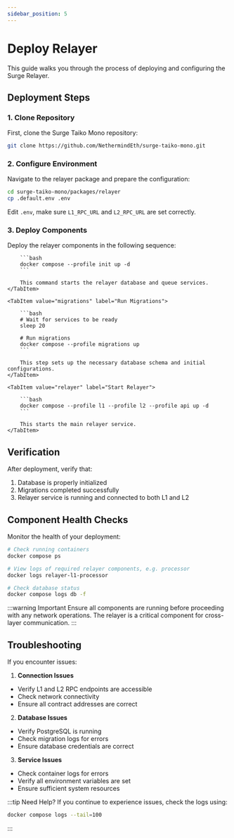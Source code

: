 ```yaml
---
sidebar_position: 5
---
```



# Deploy Relayer

This guide walks you through the process of deploying and configuring the Surge Relayer.

## Deployment Steps

### 1. Clone Repository

First, clone the Surge Taiko Mono repository:

```bash
git clone https://github.com/NethermindEth/surge-taiko-mono.git
```

### 2. Configure Environment

Navigate to the relayer package and prepare the configuration:

```bash
cd surge-taiko-mono/packages/relayer
cp .default.env .env
```

Edit `.env`, make sure `L1_RPC_URL` and `L2_RPC_URL` are set correctly.

### 3. Deploy Components

Deploy the relayer components in the following sequence:

<Tabs>
    <TabItem value="init" label="Initialize Components" default>

        ```bash
        docker compose --profile init up -d
        ```

        This command starts the relayer database and queue services.
    </TabItem>

    <TabItem value="migrations" label="Run Migrations">

        ```bash
        # Wait for services to be ready
        sleep 20

        # Run migrations
        docker compose --profile migrations up
        ```

        This step sets up the necessary database schema and initial configurations.
    </TabItem>

    <TabItem value="relayer" label="Start Relayer">

        ```bash
        docker compose --profile l1 --profile l2 --profile api up -d
        ```

        This starts the main relayer service.
    </TabItem>

</Tabs>

## Verification

After deployment, verify that:

1. Database is properly initialized
2. Migrations completed successfully
3. Relayer service is running and connected to both L1 and L2

## Component Health Checks

Monitor the health of your deployment:

```bash
# Check running containers
docker compose ps

# View logs of required relayer components, e.g. processor
docker logs relayer-l1-processor

# Check database status
docker compose logs db -f
```

:::warning Important
Ensure all components are running before proceeding with any network operations. The relayer is a critical component for cross-layer communication.
:::

## Troubleshooting

If you encounter issues:

1. **Connection Issues**

- Verify L1 and L2 RPC endpoints are accessible
- Check network connectivity
- Ensure all contract addresses are correct

2. **Database Issues**

- Verify PostgreSQL is running
- Check migration logs for errors
- Ensure database credentials are correct

3. **Service Issues**

- Check container logs for errors
- Verify all environment variables are set
- Ensure sufficient system resources

:::tip Need Help?
If you continue to experience issues, check the logs using:

```bash
docker compose logs --tail=100
```

:::
